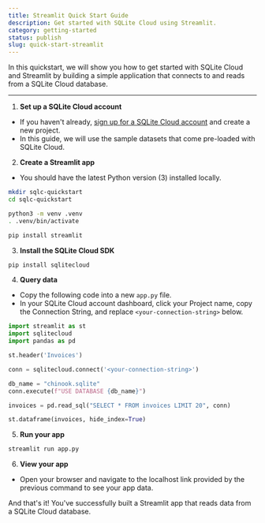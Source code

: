 ```yaml
---
title: Streamlit Quick Start Guide
description: Get started with SQLite Cloud using Streamlit.
category: getting-started
status: publish
slug: quick-start-streamlit
---
```


In this quickstart, we will show you how to get started with SQLite Cloud and Streamlit by building a simple application that connects to and reads from a SQLite Cloud database.

---

1. **Set up a SQLite Cloud account**
  - If you haven't already, <a href="https://dashboard.sqlitecloud.io/auth/sign-in" target="_blank">sign up for a SQLite Cloud account</a> and create a new project.
  - In this guide, we will use the sample datasets that come pre-loaded with SQLite Cloud.

2. **Create a Streamlit app**
  - You should have the latest Python version (3) installed locally.

```bash
mkdir sqlc-quickstart
cd sqlc-quickstart

python3 -m venv .venv
. .venv/bin/activate

pip install streamlit
```

3. **Install the SQLite Cloud SDK**

```bash
pip install sqlitecloud
```

4. **Query data**
  - Copy the following code into a new `app.py` file.
  - In your SQLite Cloud account dashboard, click your Project name, copy the Connection String, and replace `<your-connection-string>` below.

```py
import streamlit as st
import sqlitecloud
import pandas as pd

st.header('Invoices')

conn = sqlitecloud.connect('<your-connection-string>')

db_name = "chinook.sqlite"
conn.execute(f"USE DATABASE {db_name}")

invoices = pd.read_sql("SELECT * FROM invoices LIMIT 20", conn)

st.dataframe(invoices, hide_index=True)
```

5. **Run your app**

```bash
streamlit run app.py
```

6. **View your app**
  - Open your browser and navigate to the localhost link provided by the previous command to see your app data.

And that's it! You've successfully built a Streamlit app that reads data from a SQLite Cloud database.